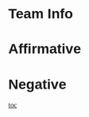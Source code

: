 =<span style="font-family: Arial,Helvetica,sans-serif;">Team Info</span>= 
=<span style="font-family: Arial,Helvetica,sans-serif;">Affirmative</span>= 
=<span style="font-family: Arial,Helvetica,sans-serif;">Negative</span>= 
<span style="font-family: Arial,Helvetica,sans-serif;">
</span><span style="font-family: Georgia,serif;">[[toc]]
</span>